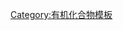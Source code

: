 {{Navbox
| name = 醚
| title = [[醚]]
| listclass = hlist
| group1 = 簡單醚
| list1 = * [[甲醚]]（[[二甲醚]]）
* [[甲乙醚]]（[[甲基乙基醚]]）
* [[乙醚]]（[[二乙醚]]）
* [[二丙醚]]
* [[异丙醚|二异丙醚]]
* [[二丁醚]]
* [[二叔丁醚]]
| group2 = 混合醚
| list2 = * [[苯甲醚]]
* [[苯乙醚]]
* [[乙二醇二甲醚]]
* [[乙烯基乙醚]]
| group3 = 雜環醚
| list3 = * [[環氧乙烷]]
* [[四氫呋喃]]
* [[四氫吡喃]]
* [[1,4-二噁烷|二噁烷]]
| group4 = [[冠醚]]
| list4 = * [[21-冠-7]]
* [[18-冠-6]]
* [[二苯并-18-冠-6]]
* [[15-冠-5]]
* [[12-冠-4]]
* [[9-冠-3]]
| group5 = [[穴狀配體|穴醚]]
| list5 = * [[2.2.2-穴醚|<nowiki>[2.2.2]</nowiki>-穴醚]]}}<noinclude>

[[Category:醚| ]]
[[Category:有机化合物模板]]

</noinclude>